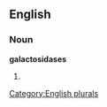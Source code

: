 ==English==

===Noun===
'''galactosidases'''

# {{plural of|[[galactosidase]]}}

[[Category:English plurals]]